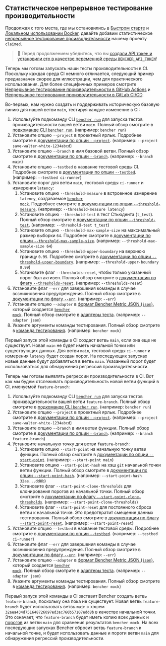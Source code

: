 
## Статистическое непрерывное тестирование производительности

Продолжая с того места, где мы остановились в
[Быстром старте][quick start] и [Локальном использовании Docker][docker self-hosted],
давайте добавим статистическое [непрерывное тестирование производительности][continuous benchmarking] нашему проекту `claimed`.

> 🐰 Перед продолжением убедитесь, что вы
> [создали API токен и установили его в качестве переменной среды `BENCHER_API_TOKEN`][create an api token]!

[quick start]: /ru/docs/tutorial/quick-start/
[docker self-hosted]: /ru/docs/tutorial/docker/
[continuous benchmarking]: /ru/docs/explanation/continuous-benchmarking/
[create an api token]: /ru/docs/tutorial/quick-start/#create-an-api-token

Теперь мы готовы запускать наши тесты производительности в CI.
Поскольку каждая среда CI немного отличается,
следующий пример предназначен скорее для иллюстрации, чем для практического использования.
Для более специфичных примеров смотрите [Непрерывное тестирование производительности в GitHub Actions][github actions]
и [Непрерывное тестирование производительности в GitLab CI/CD][gitlab ci/cd].

[github actions]: /ru/docs/how-to/github-actions/
[gitlab ci/cd]: /ru/docs/how-to/gitlab-ci-cd/

Во-первых, нам нужно создать и поддерживать историческую базовую линию для нашей ветви `main`, тестируя каждое изменение в CI:

<RunMainStatistical />

1. Используйте подкоманду CLI <code><a href="/ru/docs/explanation/bencher-run/">bencher run</a></code>
   для запуска тестов производительности вашей ветви `main`.
   Полный обзор смотрите в [подкоманде CLI `bencher run`][bencher run].
   (например: `bencher run`)
2. Установите опцию `--project` в проектный ярлык.
   Подробнее смотрите в [документации по опции `--project`][project option].
   (например: `--project save-walter-white-1234abcd`)
3. Установите опцию `--branch` в имя базовой ветви.
   Полный обзор смотрите в [документации по опции `--branch`][branch option].
   (например: `--branch main`)
4. Установите опцию `--testbed` в название тестовой среды CI.
   Подробнее смотрите в [документации по опции `--testbed`][testbed option].
   (например: `--testbed ci-runner`)
5. Установите порог для ветви `main`, тестовой среды `ci-runner` и измерения `latency`:
   1. Установите опцию `--threshold-measure` в встроенное измерение `latency`, создаваемое <code><a href="/ru/docs/reference/bencher-metric-format/#bencher-mock">bencher mock</a></code>.
   Подробнее смотрите в [документации по опции `--threshold-measure`][threshold measure option].
   (например: `--threshold-measure latency`)
   2. Установите опцию `--threshold-test` в тест Стьюдента (`t_test`).
   Полный обзор смотрите в [документации по опции `--threshold-test`][threshold test option].
   (например: `--threshold-test t_test`)
   3. Установите опцию `--threshold-max-sample-size` на максимальный размер выборки `64`.
   Подробнее смотрите в [документации по опции `--threshold-max-sample-size`][threshold max sample size].
   (например: `--threshold-max-sample-size 64`)
   4. Установите опцию `--threshold-upper-boundary` на верхнюю границу `0.99`.
   Подробнее смотрите в [документации по опции `--threshold-upper-boundary`][threshold upper boundary].
   (например: `--threshold-upper-boundary 0.99`)
   5. Установите флаг `--thresholds-reset`, чтобы только указанный порог был активен.
   Полный обзор смотрите в [документации по флагу `--thresholds-reset`][thresholds reset].
   (например: `--thresholds-reset`)
6. Установите флаг `--err` для завершения команды в случае возникновения предупреждения.
   Полный обзор смотрите в [документации по флагу `--err`][alert err].
   (например: `--err`)
7. Установите опцию `--adapter` в [формат Bencher Metric JSON (`json`)][bmf], который создается <code><a href="/ru/docs/reference/bencher-metric-format/#bencher-mock">bencher mock</a></code>.
   Полный обзор смотрите в [адаптеры теста][adapter json].
   (например: `--adapter json`)
8. Укажите аргументы команды тестирования.
   Полный обзор смотрите в [команда тестирования][command argument].
   (например: `bencher mock`)

Первый запуск этой команды в CI создаст ветвь `main`, если она еще не существует.
Новая `main` не будет иметь начальной точки или существующих данных.
Для ветви `main`, тестовой среды `ci-runner` и измерения `latency` будет создан порог.
На последующих запусках новые данные будут добавляться в ветвь `main`.
Указанный порог будет использоваться для обнаружения регрессий производительности.

[bencher run]: /ru/docs/explanation/bencher-run/
[project option]: /ru/docs/explanation/bencher-run/#--project-project
[branch option]: /ru/docs/explanation/branch-selection/#--branch-branch
[testbed option]: /ru/docs/explanation/bencher-run/#--testbed-testbed
[threshold measure option]: /ru/docs/explanation/thresholds/#--threshold-measure-measure
[threshold test option]: /ru/docs/explanation/thresholds/#--threshold-test-test
[threshold max sample size]: /ru/docs/explanation/thresholds/#--threshold-max-sample-size-size
[threshold upper boundary]: /ru/docs/explanation/thresholds/#--threshold-upper-boundary-boundary
[thresholds reset]: /ru/docs/explanation/thresholds/#--thresholds-reset
[alert err]: /ru/docs/explanation/thresholds/#--err
[bmf]: /ru/docs/reference/bencher-metric-format/
[adapter json]: /ru/docs/explanation/adapters/#-json
[command argument]: /ru/docs/explanation/bencher-run/#benchmark-command

Теперь мы готовы выявлять регрессии производительности в CI.
Вот как мы будем отслеживать производительность новой ветви функций в CI, именуемой `feature-branch`:

<RunFeatureStatistical />

1. Используйте подкоманду CLI <code><a href="/ru/docs/explanation/bencher-run/">bencher run</a></code>
   для запуска тестов производительности вашей ветви `feature-branch`.
   Полный обзор смотрите в [подкоманде CLI `bencher run`][bencher run].
   (например: `bencher run`)
2. Установите опцию `--project` в проектный ярлык.
   Подробнее смотрите в [документации по опции `--project`][project option].
   (например: `--project save-walter-white-1234abcd`)
3. Установите опцию `--branch` в имя ветви функции.
   Полный обзор смотрите в [документации по опции `--branch`][branch option].
   (например: `--branch feature-branch`)
4. Установите начальную точку для ветви `feature-branch`:
   1. Установите опцию `--start-point` на начальную точку ветви функции.
   Полный обзор смотрите в [документации по опции `--start-point`][start point].
   (например: `--start-point main`)
   2. Установите опцию `--start-point-hash` на хэш `git` начальной точки ветви функции.
   Полный обзор смотрите в [документации по опции `--start-point-hash`][start point hash].
   (например: `--start-point-hash 32ae...dd8b`)
   3. Установите флаг `--start-point-clone-thresholds` для клонирования порогов из начальной точки.
   Полный обзор смотрите в [документации по флагу `--start-point-clone-thresholds`][start point clone thresholds].
   (например: `--start-point-clone-thresholds`)
   4. Установите флаг `--start-point-reset` для постоянного сброса ветви к начальной точке.
   Это предотвратит смещение данных тестирования.
   Полный обзор смотрите в [документации по флагу `--start-point-reset`][start point reset].
   (например: `--start-point-reset`)
5. Установите опцию `--testbed` в название тестовой среды.
   Подробнее смотрите в [документации по опции `--testbed`][testbed option].
   (например: `--testbed ci-runner`)
6. Установите флаг `--err` для завершения команды в случае возникновения предупреждения.
   Полный обзор смотрите в [документации по флагу `--err`][alert err].
   (например: `--err`)
7. Установите опцию `--adapter` в [формат Bencher Metric JSON (`json`)][bmf], который создается <code><a href="/ru/docs/reference/bencher-metric-format/#bencher-mock">bencher mock</a></code>.
   Полный обзор смотрите в [адаптеры теста][adapter json].
   (например: `--adapter json`)
8. Укажите аргументы команды тестирования.
   Полный обзор смотрите в [команда тестирования][command argument].
   (например: `bencher mock`)

Первый запуск этой команды в CI заставит Bencher создать ветвь `feature-branch`, поскольку она пока не существует.
Новая ветвь `feature-branch` будет использовать ветвь `main`
с хэшем `32aea434d751648726097ed3ac760b57107edd8b` в качестве начальной точки.
Это означает, что `feature-branch` будет иметь копию всех данных и [порогов][thresholds]
из ветви `main` для сравнения результатов `bencher mock`.
На всех последующих запусках Bencher сбросит ветвь `feature-branch` к начальной точке,
и будет использовать данные и пороги ветви `main` для обнаружения регрессий производительности.

[start point]: /ru/docs/explanation/branch-selection/#--start-point-branch
[start point hash]: /ru/docs/explanation/branch-selection/#--start-point-hash-hash
[start point clone thresholds]: /ru/docs/explanation/branch-selection/#--start-point-clone-thresholds
[start point reset]: /ru/docs/explanation/branch-selection/#--start-point-reset
[thresholds]: /ru/docs/explanation/thresholds/